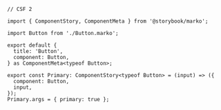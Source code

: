 ```tsx
// CSF 2

import { ComponentStory, ComponentMeta } from '@storybook/marko';

import Button from './Button.marko';

export default {
  title: 'Button',
  component: Button,
} as ComponentMeta<typeof Button>;

export const Primary: ComponentStory<typeof Button> = (input) => ({
  component: Button,
  input,
});
Primary.args = { primary: true };
```

